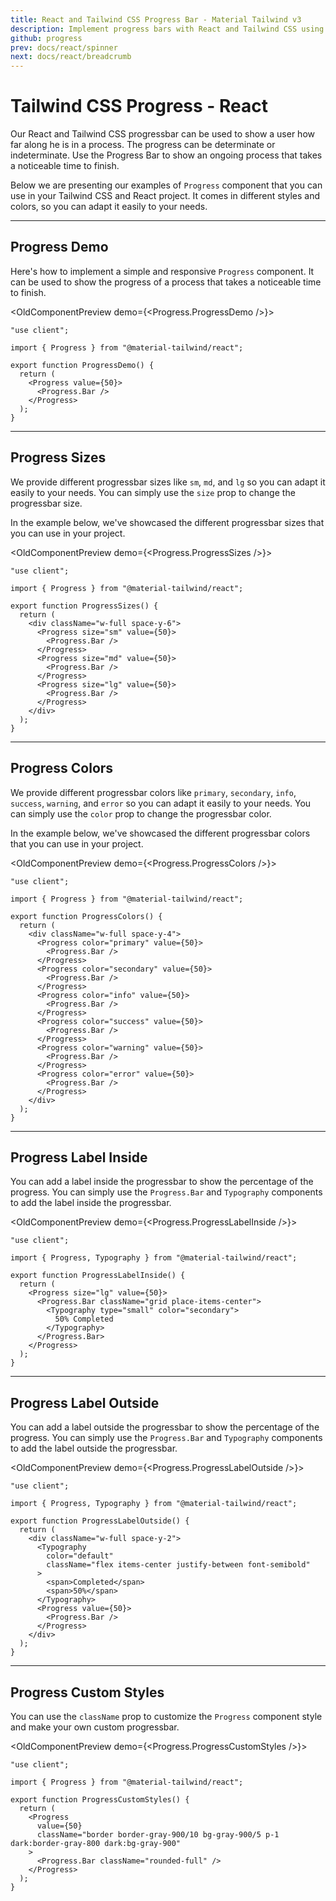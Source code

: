 ```yaml
---
title: React and Tailwind CSS Progress Bar - Material Tailwind v3
description: Implement progress bars with React and Tailwind CSS using Material Tailwind v3. Track progress visually with customizable and responsive progress bar components.
github: progress
prev: docs/react/spinner
next: docs/react/breadcrumb
---
```


# Tailwind CSS Progress - React

Our React and Tailwind CSS progressbar can be used to show a user how far along he is in a process. The progress can be determinate or indeterminate. Use the Progress Bar to show an ongoing process that takes a noticeable time to finish.

Below we are presenting our examples of `Progress` component that you can use in your Tailwind CSS and React project. It comes in different styles and colors, so you can adapt it easily to your needs.

---

## Progress Demo

Here's how to implement a simple and responsive `Progress` component. It can be used to show the progress of a process that takes a noticeable time to finish.

<OldComponentPreview demo={<Progress.ProgressDemo />}>
```tsx
"use client";

import { Progress } from "@material-tailwind/react";

export function ProgressDemo() {
  return (
    <Progress value={50}>
      <Progress.Bar />
    </Progress>
  );
}
```
</OldComponentPreview>

---

## Progress Sizes

We provide different progressbar sizes like `sm`, `md`, and `lg` so you can adapt it easily to your needs. You can simply use the `size` prop to change the progressbar size.

In the example below, we've showcased the different progressbar sizes that you can use in your project.

<OldComponentPreview demo={<Progress.ProgressSizes />}>
```tsx
"use client";

import { Progress } from "@material-tailwind/react";

export function ProgressSizes() {
  return (
    <div className="w-full space-y-6">
      <Progress size="sm" value={50}>
        <Progress.Bar />
      </Progress>
      <Progress size="md" value={50}>
        <Progress.Bar />
      </Progress>
      <Progress size="lg" value={50}>
        <Progress.Bar />
      </Progress>
    </div>
  );
}
```
</OldComponentPreview>

---

## Progress Colors

We provide different progressbar colors like `primary`, `secondary`, `info`, `success`, `warning`, and `error` so you can adapt it easily to your needs. You can simply use the `color` prop to change the progressbar color.

In the example below, we've showcased the different progressbar colors that you can use in your project.

<OldComponentPreview demo={<Progress.ProgressColors />}>
```tsx
"use client";

import { Progress } from "@material-tailwind/react";

export function ProgressColors() {
  return (
    <div className="w-full space-y-4">
      <Progress color="primary" value={50}>
        <Progress.Bar />
      </Progress>
      <Progress color="secondary" value={50}>
        <Progress.Bar />
      </Progress>
      <Progress color="info" value={50}>
        <Progress.Bar />
      </Progress>
      <Progress color="success" value={50}>
        <Progress.Bar />
      </Progress>
      <Progress color="warning" value={50}>
        <Progress.Bar />
      </Progress>
      <Progress color="error" value={50}>
        <Progress.Bar />
      </Progress>
    </div>
  );
}
```
</OldComponentPreview>

---

## Progress Label Inside

You can add a label inside the progressbar to show the percentage of the progress. You can simply use the `Progress.Bar` and `Typography` components to add the label inside the progressbar.

<OldComponentPreview demo={<Progress.ProgressLabelInside />}>
```tsx
"use client";

import { Progress, Typography } from "@material-tailwind/react";

export function ProgressLabelInside() {
  return (
    <Progress size="lg" value={50}>
      <Progress.Bar className="grid place-items-center">
        <Typography type="small" color="secondary">
          50% Completed
        </Typography>
      </Progress.Bar>
    </Progress>
  );
}
```
</OldComponentPreview>

---

## Progress Label Outside

You can add a label outside the progressbar to show the percentage of the progress. You can simply use the `Progress.Bar` and `Typography` components to add the label outside the progressbar.

<OldComponentPreview demo={<Progress.ProgressLabelOutside />}>
```tsx
"use client";

import { Progress, Typography } from "@material-tailwind/react";

export function ProgressLabelOutside() {
  return (
    <div className="w-full space-y-2">
      <Typography
        color="default"
        className="flex items-center justify-between font-semibold"
      >
        <span>Completed</span>
        <span>50%</span>
      </Typography>
      <Progress value={50}>
        <Progress.Bar />
      </Progress>
    </div>
  );
}
```
</OldComponentPreview>

---

## Progress Custom Styles

You can use the `className` prop to customize the `Progress` component style and make your own custom progressbar.

<OldComponentPreview demo={<Progress.ProgressCustomStyles />}>
```tsx
"use client";

import { Progress } from "@material-tailwind/react";

export function ProgressCustomStyles() {
  return (
    <Progress
      value={50}
      className="border border-gray-900/10 bg-gray-900/5 p-1 dark:border-gray-800 dark:bg-gray-900"
    >
      <Progress.Bar className="rounded-full" />
    </Progress>
  );
}
```
</OldComponentPreview>
